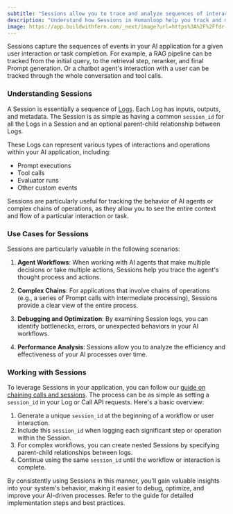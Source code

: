 ```yaml
---
subtitle: "Sessions allow you to trace and analyze sequences of interactions within your AI application, providing insights into complex workflows and agent behaviors."
description: "Understand how Sessions in Humanloop help you track and manage sequences of Logs, representing the full execution flow of your AI application, including nested interactions and tool usage."
image: https://app.buildwithfern.com/_next/image?url=https%3A%2F%2Ffdr-prod-docs-files-public.s3.amazonaws.com%2Fhttps%3A%2F%2Fhumanloop.docs.buildwithfern.com%2F2024-05-31T20%3A04%3A53.218Z%2Fassets%2Fimages%2Feba7b10-small-SCR-20230515-phdb.png&w=3840&q=75
---
```


Sessions capture the sequences of events in your AI application for a given user interaction or task completion. For example, a RAG pipeline can be tracked from the initial query, to the retrieval step, reranker, and final Prompt generation. Or a chatbot agent's interaction with a user can be tracked through the whole conversation and tool calls.

### Understanding Sessions

A Session is essentially a sequence of [Logs](/docs/v5/concepts/logs). Each Log has inputs, outputs, and metadata. The Session is as simple as having a common `session_id` for all the Logs in a Session and an optional parent-child relationship between Logs.

These Logs can represent various types of interactions and operations within your AI application, including:

- Prompt executions
- Tool calls
- Evaluator runs
- Other custom events

Sessions are particularly useful for tracking the behavior of AI agents or complex chains of operations, as they allow you to see the entire context and flow of a particular interaction or task.

### Use Cases for Sessions

Sessions are particularly valuable in the following scenarios:

1. **Agent Workflows**: When working with AI agents that make multiple decisions or take multiple actions, Sessions help you trace the agent's thought process and actions.

2. **Complex Chains**: For applications that involve chains of operations (e.g., a series of Prompt calls with intermediate processing), Sessions provide a clear view of the entire process.

3. **Debugging and Optimization**: By examining Session logs, you can identify bottlenecks, errors, or unexpected behaviors in your AI workflows.

4. **Performance Analysis**: Sessions allow you to analyze the efficiency and effectiveness of your AI processes over time.

### Working with Sessions

To leverage Sessions in your application, you can follow our [guide on chaining calls and sessions](/docs/v5/prompt-engineering-and-management/guides/chaining-calls-sessions). The process can be as simple as setting a `session_id` in your Log or Call API requests. Here's a basic overview:

1. Generate a unique `session_id` at the beginning of a workflow or user interaction.
2. Include this `session_id` when logging each significant step or operation within the Session.
3. For complex workflows, you can create nested Sessions by specifying parent-child relationships between logs.
4. Continue using the same `session_id` until the workflow or interaction is complete.

By consistently using Sessions in this manner, you'll gain valuable insights into your system's behavior, making it easier to debug, optimize, and improve your AI-driven processes. Refer to the guide for detailed implementation steps and best practices.
